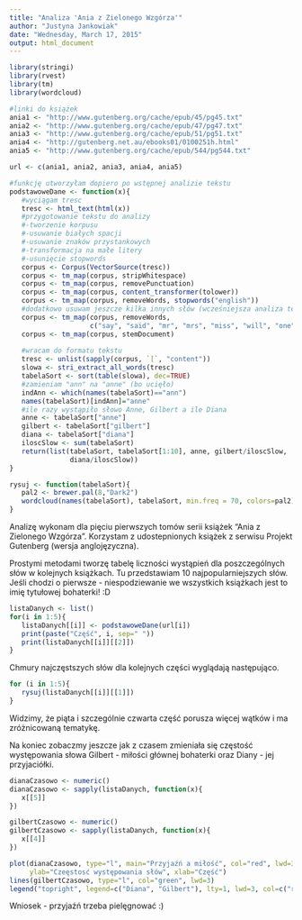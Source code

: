```yaml
---
title: "Analiza 'Ania z Zielonego Wzgórza'"
author: "Justyna Jankowiak"
date: "Wednesday, March 17, 2015"
output: html_document
---
```

```r
library(stringi)
library(rvest)
library(tm)
library(wordcloud)

#linki do książek
ania1 <- "http://www.gutenberg.org/cache/epub/45/pg45.txt"
ania2 <- "http://www.gutenberg.org/cache/epub/47/pg47.txt"
ania3 <- "http://www.gutenberg.org/cache/epub/51/pg51.txt"
ania4 <- "http://gutenberg.net.au/ebooks01/0100251h.html"
ania5 <- "http://www.gutenberg.org/cache/epub/544/pg544.txt"

url <- c(ania1, ania2, ania3, ania4, ania5)

#funkcję utworzyłam dopiero po wstępnej analizie tekstu
podstawoweDane <- function(x){
   #wyciągam tresc
   tresc <- html_text(html(x))
   #przygotowanie tekstu do analizy
   #-tworzenie korpusu
   #-usuwanie białych spacji
   #-usuwanie znaków przystankowych
   #-transformacja na małe litery
   #-usunięcie stopwords
   corpus <- Corpus(VectorSource(tresc))
   corpus <- tm_map(corpus, stripWhitespace)
   corpus <- tm_map(corpus, removePunctuation)
   corpus <- tm_map(corpus, content_transformer(tolower))
   corpus <- tm_map(corpus, removeWords, stopwords("english"))
   #dodatkowo usuwam jeszcze kilka innych słów (wcześniejsza analiza tekstu)
   corpus <- tm_map(corpus, removeWords, 
                    c("say", "said", "mr", "mrs", "miss", "will", "one", "oh", "us"))
   corpus <- tm_map(corpus, stemDocument)  
   
   #wracam do formatu tekstu
   tresc <- unlist(sapply(corpus, `[`, "content"))
   slowa <- stri_extract_all_words(tresc)
   tabelaSort <- sort(table(slowa), dec=TRUE)
   #zamieniam "ann" na "anne" (bo ucięło)
   indAnn <- which(names(tabelaSort)=="ann")
   names(tabelaSort)[indAnn]="anne"
   #ile razy wystąpiło słowo Anne, Gilbert a ile Diana
   anne <- tabelaSort["anne"]
   gilbert <- tabelaSort["gilbert"]
   diana <- tabelaSort["diana"]
   iloscSlow <- sum(tabelaSort)
   return(list(tabelaSort, tabelaSort[1:10], anne, gilbert/iloscSlow,
               diana/iloscSlow))
}

rysuj <- function(tabelaSort){
   pal2 <- brewer.pal(8,"Dark2")
   wordcloud(names(tabelaSort), tabelaSort, min.freq = 70, colors=pal2)
}
```

Analizę wykonam dla pięciu pierwszych tomów serii książek "Ania z Zielonego Wzgórza". Korzystam z udostepnionych książek z serwisu Projekt Gutenberg (wersja anglojęzyczna).

Prostymi metodami tworzę tabelę liczności wystąpień dla poszczególnych słów w kolejnych książkach. Tu przedstawiam 10 najpopularniejszych słów. Jeśli chodzi o pierwsze - niespodziewanie we wszystkich książkach jest to imię tytułowej bohaterki! :D

```r

listaDanych <- list()
for(i in 1:5){
   listaDanych[[i]] <- podstawoweDane(url[i])
   print(paste("Część", i, sep=" "))
   print(listaDanych[[i]][[2]])
}

```

Chmury najczęstszych słów dla kolejnych części wyglądają następująco. 

```r
for (i in 1:5){
   rysuj(listaDanych[[i]][[1]])
}
```

Widzimy, że piąta i szczególnie czwarta część porusza więcej wątków i ma zróżnicowaną tematykę. 

Na koniec zobaczmy jeszcze jak z czasem zmieniała się częstość występowania słowa Gilbert - miłości głównej bohaterki oraz Diany - jej przyjaciółki.

```r

dianaCzasowo <- numeric()
dianaCzasowo <- sapply(listaDanych, function(x){
   x[[5]]
})

gilbertCzasowo <- numeric()
gilbertCzasowo <- sapply(listaDanych, function(x){
   x[[4]]
})

plot(dianaCzasowo, type="l", main="Przyjaźń a miłość", col="red", lwd=3,
     ylab="Czeęstosć występowania słów", xlab="Część")
lines(gilbertCzasowo, type="l", col="green", lwd=3)
legend("topright", legend=c("Diana", "Gilbert"), lty=1, lwd=3, col=c("red", "green"), bty="n")

```

Wniosek - przyjaźń trzeba pielęgnować :)